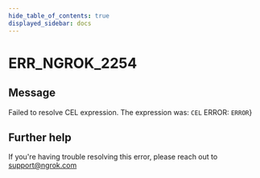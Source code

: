 ```yaml
---
hide_table_of_contents: true
displayed_sidebar: docs
---
```



# ERR_NGROK_2254

## Message

Failed to resolve CEL expression. The expression was: `CEL`
ERROR: `ERROR`}

<ErrorDetails error="err_ngrok_2254" />

## Further help

If you're having trouble resolving this error, please reach out to [support@ngrok.com](mailto:support@ngrok.com?subject=Help%20with%20ERR_NGROK_2254)
